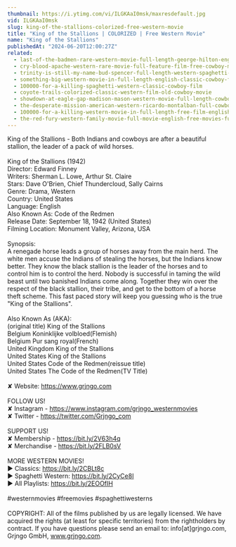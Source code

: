 ```yaml
---
thumbnail: https://i.ytimg.com/vi/ILGKAaI0msk/maxresdefault.jpg
vid: ILGKAaI0msk
slug: king-of-the-stallions-colorized-free-western-movie
title: "King of the Stallions | COLORIZED | Free Western Movie"
name: "King of the Stallions"
publishedAt: "2024-06-20T12:00:27Z"
related:
  - last-of-the-badmen-rare-western-movie-full-length-george-hilton-english-full-movie
  - cry-blood-apache-western-rare-movie-full-feature-film-free-cowboy-movie
  - trinity-is-still-my-name-bud-spencer-full-length-western-spaghetti-western-full-movie
  - something-big-western-movie-in-full-length-english-classic-cowboy-film-free-full-westerns
  - 100000-for-a-killing-spaghetti-western-classic-cowboy-film
  - coyote-trails-colorized-classic-western-film-old-cowboy-movie
  - showdown-at-eagle-gap-madison-mason-western-movie-full-length-cowboys
  - the-desperate-mission-american-western-ricardo-montalban-full-cowboy-movie
  - 100000-for-a-killing-western-movie-in-full-length-free-film-english-full-movies-youtube
  - the-red-fury-western-family-movie-full-movie-english-free-movies-full-length
---
```


King of the Stallions - Both Indians and cowboys are after a beautiful stallion, the leader of a pack of wild horses.<br />
<br />
King of the Stallions (1942)<br />
Director: Edward Finney<br />
Writers: Sherman L. Lowe, Arthur St. Claire<br />
Stars: Dave O'Brien, Chief Thundercloud, Sally Cairns<br />
Genre: Drama, Western<br />
Country: United States<br />
Language: English<br />
Also Known As: Code of the Redmen<br />
Release Date: September 18, 1942 (United States)<br />
Filming Location: Monument Valley, Arizona, USA<br />
<br />
Synopsis:<br />
A renegade horse leads a group of horses away from the main herd. The white men accuse the Indians of stealing the horses, but the Indians know better. They know the black stallion is the leader of the horses and to control him is to control the herd. Nobody is successful in taming the wild beast until two banished Indians come along. Together they win over the respect of the black stallion, their tribe, and get to the bottom of a horse theft scheme. This fast paced story will keep you guessing who is the true "King of the Stallions".<br />
<br />
Also Known As (AKA):<br />
(original title) King of the Stallions<br />
Belgium Koninklijke volbloed(Flemish)<br />
Belgium Pur sang royal(French)<br />
United Kingdom King of the Stallions<br />
United States King of the Stallions<br />
United States Code of the Redmen(reissue title)<br />
United States The Code of the Redmen(TV Title)<br />
<br />
✘ Website: https://www.grjngo.com<br />
<br />
FOLLOW US!<br />
✘ Instagram - https://www.instagram.com/grjngo_westernmovies<br />
✘ Twitter - https://twitter.com/Grjngo_com<br />
<br />
SUPPORT US!<br />
✘ Membership - https://bit.ly/2V63h4q<br />
✘ Merchandise - https://bit.ly/2FLB0sV<br />
<br />
MORE WESTERN MOVIES! <br />
► Classics: https://bit.ly/2CBLt8c <br />
► Spaghetti Western: https://bit.ly/2CyCe8I <br />
► All Playlists: https://bit.ly/2EOOfIH <br />
<br />
#westernmovies #freemovies #spaghettiwesterns<br />
<br />
COPYRIGHT: All of the films published by us are legally licensed. We have acquired the rights (at least for specific territories) from the rightholders by contract. If you have questions please send an email to: info[at]grjngo.com, Grjngo GmbH, www.grjngo.com.